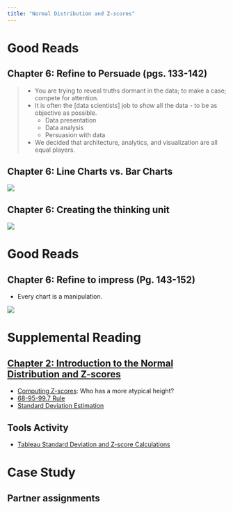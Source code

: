 ```yaml
---
title: "Normal Distribution and Z-scores"
---
```





# Good Reads {data-background=#6897bb}

## Chapter 6: Refine to Persuade (pgs. 133-142)

> - You are trying to reveal truths dormant in the data; to make a case; compete for attention.
> - It is often the [data scientists] job to *show* all the data - to be as objective as possible.
>    - Data presentation
>    - Data analysis
>    - Persuasion with data
> - We decided that architecture, analytics, and visualization are all equal players.

## Chapter 6: Line Charts vs. Bar Charts

![](images/gc/ch6_barvline.png)

## Chapter 6: Creating the thinking unit

![](images/gc/ch6_case_beer.png)






# Good Reads {data-background=#6897bb}

## Chapter 6: Refine to impress (Pg. 143-152)

- Every chart is a manipulation.

![](images/gc/ch6_same_line.png)

# Supplemental Reading {data-background=#6897bb}

## [Chapter 2: Introduction to the Normal Distribution and Z-scores](https://byuistats.github.io/BYUI_CSE150_StatBook/introduction-to-the-normal-distribution-and-z-scores.html)

- [Computing Z-scores](https://byuistats.github.io/BYUI_CSE150_StatBook/introduction-to-the-normal-distribution-and-z-scores.html#z-scores):  Who has a more atypical height?
- [68-95-99.7 Rule](https://byuistats.github.io/BYUI_CSE150_StatBook/introduction-to-the-normal-distribution-and-z-scores.html#rule)
- [Standard Deviation Estimation](https://byuistats.github.io/BYUI_CSE150_StatBook/introduction-to-the-normal-distribution-and-z-scores.html#standard-deviation-estimation)


## Tools Activity

- [Tableau Standard Deviation and Z-score Calculations](https://www.tableau.com/about/blog/2017/5/5-built-stats-functions-you-didnt-know-tableau-had-71047)


# Case Study {data-background=#6897bb}

## Partner assignments


